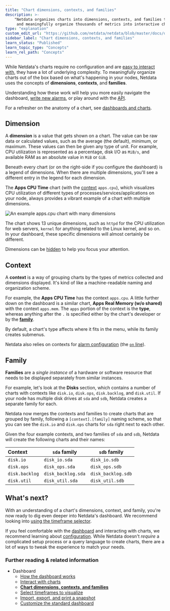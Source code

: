 ```yaml
---
title: "Chart dimensions, contexts, and families"
description: >- 
    "Netdata organizes charts into dimensions, contexts, and families to automatically
     and meaningfully organize thousands of metrics into interactive charts."
type: "explanation"
custom_edit_url: "https://github.com/netdata/netdata/blob/master/docs/dashboard/dimensions-contexts-families.md"
sidebar_label: "Chart dimensions, contexts, and families"
learn_status: "Published"
learn_topic_type: "Concepts"
learn_rel_path: "Concepts"
---
```



While Netdata's charts require no configuration and are [easy to interact with](/docs/nightly/operations/interact-with-charts),
they have a lot of underlying complexity. To meaningfully organize charts out of the box based on what's happening in
your nodes, Netdata uses the concepts of **dimensions**, **contexts**, and **families**. 

Understanding how these work will help you more easily navigate the dashboard, [write new
alarms](/docs/nightly/setup/configure-health-alarms), or play around with the [API](/docs/nightly/operations/api).

For a refresher on the anatomy of a chart, see [dashboards and charts](/docs/nightly/concepts/how-the-dashboard-works).

## Dimension

A **dimension** is a value that gets shown on a chart. The value can be raw data or calculated values, such as the
average (the default), minimum, or maximum. These values can then be given any type of unit. For example, CPU
utilization is represented as a percentage, disk I/O as `MiB/s`, and available RAM as an absolute value in `MiB` or
`GiB`.

Beneath every chart (or on the right-side if you configure the dashboard) is a legend of dimensions. When there are
multiple dimensions, you'll see a different entry in the legend for each dimension.

The **Apps CPU Time** chart (with the [context](#context) `apps.cpu`), which visualizes CPU utilization of
different types of processes/services/applications on your node, always provides a vibrant example of a chart with
multiple dimensions.

![An example apps.cpu chart with many
dimensions](https://user-images.githubusercontent.com/1153921/114207816-a5cb7400-9911-11eb-8800-06f60b745f9c.png)

The chart shows 13 unique dimensions, such as `httpd` for the CPU utilization for web servers, `kernel` for anything
related to the Linux kernel, and so on. In your dashboard, these specific dimensions will almost certainly be different.

Dimensions can be [hidden](/docs/nightly/operations/interact-with-charts#show-and-hide-dimensions) to help you focus your
attention.

## Context

A **context** is a way of grouping charts by the types of metrics collected and dimensions displayed. It's kind of like
a machine-readable naming and organization scheme.

For example, the **Apps CPU Time** has the context `apps.cpu`. A little further down on the dashboard is a similar
chart, **Apps Real Memory (w/o shared)** with the context `apps.mem`. The `apps` portion of the context is the **type**,
whereas anything after the `.` is specified either by the chart's developer or by the [**family**](#family). 

By default, a chart's type affects where it fits in the menu, while its family creates submenus.

Netdata also relies on contexts for [alarm configuration](/docs/nightly/setup/configure-health-alarms) (the [`on`
line](/docs/nightly/operations/alerts/health#alarm-line-on)).

## Family

**Families** are a _single instance_ of a hardware or software resource that needs to be displayed separately from
similar instances.

For example, let's look at the **Disks** section, which contains a number of charts with contexts like `disk.io`,
`disk.ops`, `disk.backlog`, and `disk.util`.  If your node has multiple disk drives at `sda` and `sdb`, Netdata creates
a separate family for each.

Netdata now merges the contexts and families to create charts that are grouped by family, following a
`[context].[family]` naming scheme, so that you can see the `disk.io` and `disk.ops` charts for `sda` right next to each
other.

Given the four example contexts, and two families of `sda` and `sdb`, Netdata will create the following charts and their
names:

| Context        | `sda` family       | `sdb` family       |
| :------------- | ------------------ | ------------------ |
| `disk.io`      | `disk_io.sda`      | `disk_io.sdb`      |
| `disk.ops`     | `disk_ops.sda`     | `disk_ops.sdb`     |
| `disk.backlog` | `disk_backlog.sda` | `disk_backlog.sdb` |
| `disk.util`    | `disk_util.sda`    | `disk_util.sdb`    |

## What's next?

With an understanding of a chart's dimensions, context, and family, you're now ready to dig even deeper into Netdata's
dashboard. We recommend looking into [using the timeframe selector](/docs/nightly/concepts/visualization-date-and-time-controls).

If you feel comfortable with the [dashboard](/docs/nightly/concepts/how-the-dashboard-works) and interacting with charts, we
recommend learning about [configuration](/docs/nightly/setup). While Netdata doesn't _require_ a complicated setup
process or a query language to create charts, there are a lot of ways to tweak the experience to match your needs.

### Further reading & related information

- Dashboard
  - [How the dashboard works](/docs/nightly/concepts/how-the-dashboard-works)
  - [Interact with charts](/docs/nightly/operations/interact-with-charts)
  - **[Chart dimensions, contexts, and families](/docs/nightly/concepts/chart-dimensions-contexts-and-families)**
  - [Select timeframes to visualize](/docs/nightly/concepts/visualization-date-and-time-controls)
  - [Import, export, and print a snapshot](/docs/nightly/operations/import-export-and-print-a-snapshot)
  - [Customize the standard dashboard](/docs/nightly/operations/customize-the-standard-dashboard)

